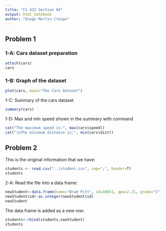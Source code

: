 ```yaml
---
title: "CS 422 Section 04"
output: html_notebook
author: "Diego Martin Crespo"
---
```

## Problem 1

### 1-A: Cars dataset preparation

```r
attach(cars) 
cars
```
### 1-B: Graph of the dataset
```r
plot(cars, main="The Cars Dataset")
```
1-C: Summary of the cars dataset
```r
summary(cars)
```
1-D: Max and min speed shown in the summary with command
```r
cat("The maximum speed is:", max(cars$speed))
cat("\nThe minimum distance is:", min(cars$dist))
```
## Problem 2

This is the original information that we have:
```r
students <- read.csv("../student.csv", sep=";", header=T)
students
```
2-A: Read the file into a data frame:
```r
newStudent<-data.frame(name="Brad Pitt", id=40051, gpa=2.21, grade="C")
newStudent$id<-as.integer(newStudent$id)
newStudent
```
The data frame is added as a new row:
```r
students<-rbind(students,newStudent)
students
```